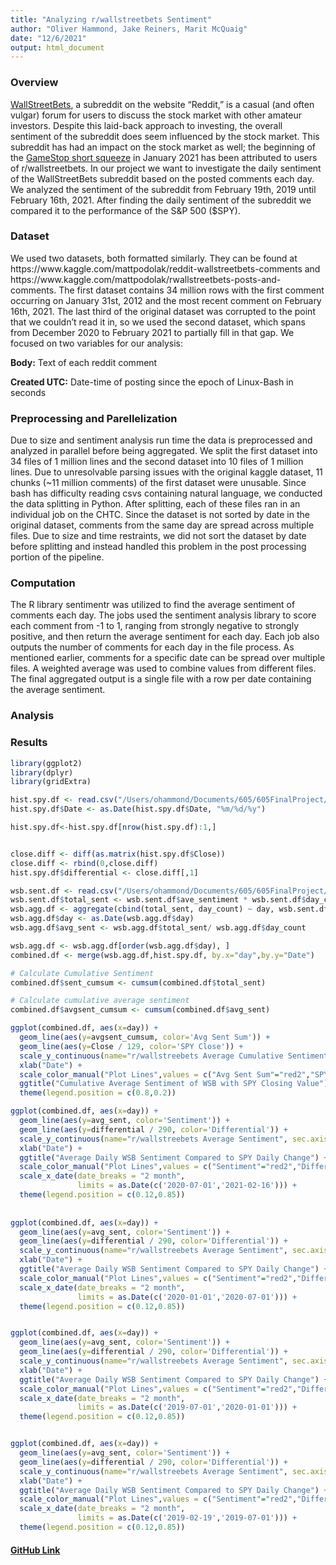 ```yaml
---
title: "Analyzing r/wallstreetbets Sentiment"
author: "Oliver Hammond, Jake Reiners, Marit McQuaig"
date: "12/6/2021"
output: html_document
---
```


### Overview

[WallStreetBets](https://www.reddit.com/r/wallstreetbets/), a subreddit on the website “Reddit,” is a casual (and often vulgar) forum for users to discuss the stock market with other amateur investors. Despite this laid-back approach to investing, the overall sentiment of the subreddit does seem influenced by the stock market. This subreddit has had an impact on the stock market as well; the beginning of the [GameStop short squeeze](https://www.google.com/url?q=https://archive.ph/20210130144720/https://www.wsj.com/articles/the-real-force-driving-the-gamestop-amc-blackberry-revolution-11611965586&sa=D&source=docs&ust=1638811083813000&usg=AOvVaw3g-nI4WeAOEJJgYNKBot75) in January 2021 has been attributed to users of r/wallstreetbets. In our project we want to investigate the daily sentiment of the WallStreetBets subreddit based on the posted comments each day. We analyzed the sentiment of the subreddit from February 19th, 2019 until February 16th, 2021. After finding the daily sentiment of the subreddit we compared it to the performance of the S&P 500 ($SPY).

### Dataset

We used two datasets, both formatted similarly. They can be found at https://www.kaggle.com/mattpodolak/reddit-wallstreetbets-comments and https://www.kaggle.com/mattpodolak/rwallstreetbets-posts-and-comments. The first dataset contains 34 million rows with the first comment occurring on January 31st, 2012 and the most recent comment on February 16th, 2021. The last third of the original dataset was corrupted to the point that we couldn’t read it in, so we used the second dataset, which spans from December 2020 to February 2021 to partially fill in that gap. We focused on two variables for our analysis:

**Body:** Text of each reddit comment

**Created UTC:** Date-time of posting since the epoch of Linux-Bash in seconds


### Preprocessing and Parellelization

Due to  size and sentiment analysis run time the data is preprocessed and analyzed in parallel before being aggregated. We split the first dataset into 34 files of 1 million lines and the second dataset into 10 files of 1 million lines. Due to unresolvable parsing issues with the original kaggle dataset, 11 chunks (~11 million comments) of the first dataset were unusable. Since bash has difficulty reading csvs containing natural language, we conducted the data splitting in Python. 
After splitting, each of these files ran in an individual job on the CHTC. Since the dataset is not sorted by date in the original dataset, comments from the same day are spread across multiple files. Due to size and time restraints, we did not sort the dataset by date before splitting and instead handled this problem in the post processing portion of the pipeline.


### Computation

The R library sentimentr was utilized to find the average sentiment of comments each day. The jobs used the sentiment analysis library to score each comment from -1 to 1, ranging from strongly negative to strongly positive, and then return the average sentiment for each day.
Each job also outputs the number of comments for each day in the file process. As mentioned earlier, comments for a specific date can be spread over multiple files. A weighted average was used to combine values from different files. The final aggregated output is a single file with a row per date containing the average sentiment.


### Analysis


### Results

```r
library(ggplot2)
library(dplyr)
library(gridExtra)

hist.spy.df <- read.csv("/Users/ohammond/Documents/605/605FinalProject/HistoricalPrices.csv")
hist.spy.df$Date <- as.Date(hist.spy.df$Date, "%m/%d/%y")

hist.spy.df<-hist.spy.df[nrow(hist.spy.df):1,]


close.diff <- diff(as.matrix(hist.spy.df$Close))
close.diff <- rbind(0,close.diff)
hist.spy.df$differential <- close.diff[,1]

wsb.sent.df <- read.csv("/Users/ohammond/Documents/605/605FinalProject/combined_sentiment.csv")
wsb.sent.df$total_sent <- wsb.sent.df$ave_sentiment * wsb.sent.df$day_count
wsb.agg.df <- aggregate(cbind(total_sent, day_count) ~ day, wsb.sent.df, FUN=sum)
wsb.agg.df$day <- as.Date(wsb.agg.df$day)
wsb.agg.df$avg_sent <- wsb.agg.df$total_sent/ wsb.agg.df$day_count

wsb.agg.df <- wsb.agg.df[order(wsb.agg.df$day), ]
combined.df <- merge(wsb.agg.df,hist.spy.df, by.x="day",by.y="Date")

# Calculate Cumulative Sentiment
combined.df$sent_cumsum <- cumsum(combined.df$total_sent)

# Calculate cumulative average sentiment
combined.df$avgsent_cumsum <- cumsum(combined.df$avg_sent)

ggplot(combined.df, aes(x=day)) +
  geom_line(aes(y=avgsent_cumsum, color='Avg Sent Sum')) +
  geom_line(aes(y=Close / 129, color='SPY Close')) + 
  scale_y_continuous(name="r/wallstreebets Average Cumulative Sentiment", sec.axis = sec_axis(~.*129,name="SPY $ Close")) +
  xlab("Date") +
  scale_color_manual("Plot Lines",values = c("Avg Sent Sum"="red2","SPY Close"="cyan3")) + 
  ggtitle("Cumulative Average Sentiment of WSB with SPY Closing Value") +
  theme(legend.position = c(0.8,0.2))

ggplot(combined.df, aes(x=day)) +
  geom_line(aes(y=avg_sent, color='Sentiment')) +
  geom_line(aes(y=differential / 290, color='Differential')) + 
  scale_y_continuous(name="r/wallstreebets Average Sentiment", sec.axis = sec_axis(~.*290,name="SPY $ Differential")) +
  xlab("Date") +
  ggtitle("Average Daily WSB Sentiment Compared to SPY Daily Change") + 
  scale_color_manual("Plot Lines",values = c("Sentiment"="red2","Differential"="blue2")) +
  scale_x_date(date_breaks = "2 month",
               limits = as.Date(c('2020-07-01','2021-02-16'))) +
  theme(legend.position = c(0.12,0.85))
  
 
ggplot(combined.df, aes(x=day)) +
  geom_line(aes(y=avg_sent, color='Sentiment')) +
  geom_line(aes(y=differential / 290, color='Differential')) + 
  scale_y_continuous(name="r/wallstreebets Average Sentiment", sec.axis = sec_axis(~.*290,name="SPY $ Differential")) +
  xlab("Date") +
  ggtitle("Average Daily WSB Sentiment Compared to SPY Daily Change") + 
  scale_color_manual("Plot Lines",values = c("Sentiment"="red2","Differential"="blue2")) +
  scale_x_date(date_breaks = "2 month",
               limits = as.Date(c('2020-01-01','2020-07-01'))) +
  theme(legend.position = c(0.12,0.85))


ggplot(combined.df, aes(x=day)) +
  geom_line(aes(y=avg_sent, color='Sentiment')) +
  geom_line(aes(y=differential / 290, color='Differential')) + 
  scale_y_continuous(name="r/wallstreebets Average Sentiment", sec.axis = sec_axis(~.*290,name="SPY $ Differential")) +
  xlab("Date") +
  ggtitle("Average Daily WSB Sentiment Compared to SPY Daily Change") + 
  scale_color_manual("Plot Lines",values = c("Sentiment"="red2","Differential"="blue2")) +
  scale_x_date(date_breaks = "2 month",
               limits = as.Date(c('2019-07-01','2020-01-01'))) +
  theme(legend.position = c(0.12,0.85))


ggplot(combined.df, aes(x=day)) +
  geom_line(aes(y=avg_sent, color='Sentiment')) +
  geom_line(aes(y=differential / 290, color='Differential')) + 
  scale_y_continuous(name="r/wallstreebets Average Sentiment", sec.axis = sec_axis(~.*290,name="SPY $ Differential")) +
  xlab("Date") +
  ggtitle("Average Daily WSB Sentiment Compared to SPY Daily Change") + 
  scale_color_manual("Plot Lines",values = c("Sentiment"="red2","Differential"="blue2")) +
  scale_x_date(date_breaks = "2 month",
               limits = as.Date(c('2019-02-19','2019-07-01'))) +
  theme(legend.position = c(0.12,0.85))
```



#### [GitHub Link](https://github.com/ohammond1/605FinalProject)




